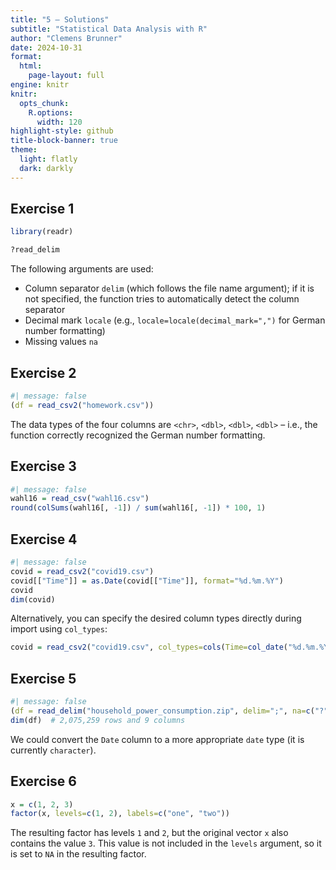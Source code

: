```yaml
---
title: "5 – Solutions"
subtitle: "Statistical Data Analysis with R"
author: "Clemens Brunner"
date: 2024-10-31
format:
  html:
    page-layout: full
engine: knitr
knitr:
  opts_chunk: 
    R.options:
      width: 120
highlight-style: github
title-block-banner: true
theme:
  light: flatly
  dark: darkly
---
```


## Exercise 1

```r
library(readr)
```

```r
?read_delim
```

The following arguments are used:

- Column separator `delim` (which follows the file name argument); if it is not specified, the function tries to automatically detect the column separator
- Decimal mark `locale` (e.g., `locale=locale(decimal_mark=",")` for German number formatting)
- Missing values `na`


## Exercise 2

```r
#| message: false
(df = read_csv2("homework.csv"))
```

The data types of the four columns are `<chr>`, `<dbl>`, `<dbl>`, `<dbl>` – i.e., the function correctly recognized the German number formatting.

## Exercise 3

```r
#| message: false
wahl16 = read_csv("wahl16.csv")
round(colSums(wahl16[, -1]) / sum(wahl16[, -1]) * 100, 1)
```


## Exercise 4

```r
#| message: false
covid = read_csv2("covid19.csv")
covid[["Time"]] = as.Date(covid[["Time"]], format="%d.%m.%Y")
covid
dim(covid)
```

Alternatively, you can specify the desired column types directly during import using `col_types`:

```r
covid = read_csv2("covid19.csv", col_types=cols(Time=col_date("%d.%m.%Y %H:%M:%S")))
```


## Exercise 5

```r
#| message: false
(df = read_delim("household_power_consumption.zip", delim=";", na=c("?", "")))
dim(df)  # 2,075,259 rows and 9 columns
```

We could convert the `Date` column to a more appropriate `date` type (it is currently `character`).


## Exercise 6


```r
x = c(1, 2, 3)
factor(x, levels=c(1, 2), labels=c("one", "two"))
```

The resulting factor has levels `1` and `2`, but the original vector `x` also contains the value `3`. This value is not included in the `levels` argument, so it is set to `NA` in the resulting factor.
